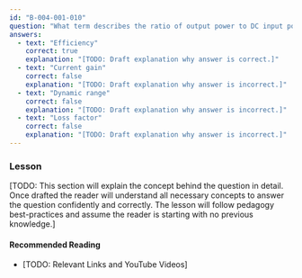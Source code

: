 ```yaml
---
id: "B-004-001-010"
question: "What term describes the ratio of output power to DC input power of an amplifier?"
answers:
  - text: "Efficiency"
    correct: true
    explanation: "[TODO: Draft explanation why answer is correct.]"
  - text: "Current gain"
    correct: false
    explanation: "[TODO: Draft explanation why answer is incorrect.]"
  - text: "Dynamic range"
    correct: false
    explanation: "[TODO: Draft explanation why answer is incorrect.]"
  - text: "Loss factor"
    correct: false
    explanation: "[TODO: Draft explanation why answer is incorrect.]"
---
```


### Lesson

[TODO: This section will explain the concept behind the question in detail. Once drafted the reader will understand all necessary concepts to answer the question confidently and correctly. The lesson will follow pedagogy best-practices and assume the reader is starting with no previous knowledge.]

#### Recommended Reading

- [TODO: Relevant Links and YouTube Videos]
